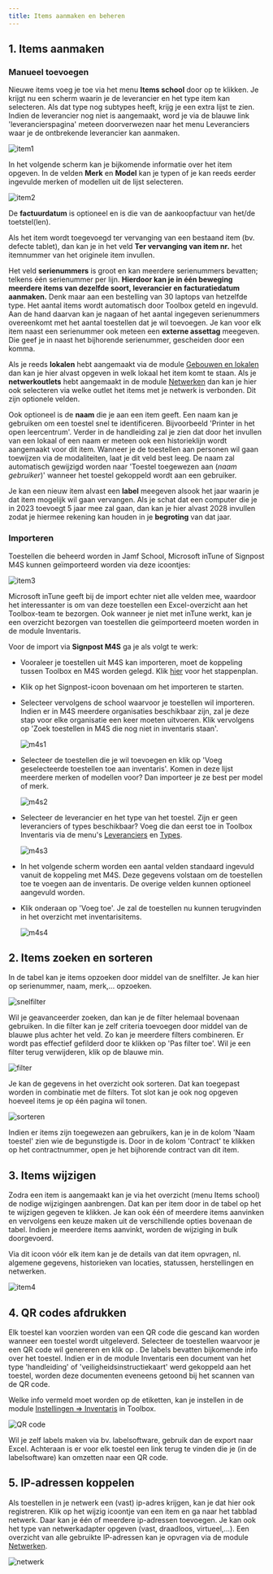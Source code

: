 ```yaml
---
title: Items aanmaken en beheren
---
```


## 1. Items aanmaken

### Manueel toevoegen

Nieuwe items voeg je toe via het menu **Items school** door op <LegacyAction img="pluscircle.png" text="Item toevoegen"/> te klikken. Je krijgt nu een scherm waarin je de leverancier en het type item kan selecteren. Als dat type nog subtypes heeft, krijg je een extra lijst te zien. Indien de leverancier nog niet is aangemaakt, word je via de blauwe link <Text color="blue">'leverancierspagina'</Text> meteen doorverwezen naar het menu Leveranciers waar je de ontbrekende leverancier kan aanmaken. 

![item1](./item1.PNG)

In het volgende scherm kan je bijkomende informatie over het item opgeven. In de velden **Merk** en **Model** kan je typen of je kan reeds eerder ingevulde merken of modellen uit de lijst selecteren.

![item2](./item2.PNG)

De **factuurdatum** is optioneel en is die van de aankoopfactuur van het/de toetstel(len).

Als het item wordt toegevoegd ter vervanging van een bestaand item (bv. defecte tablet), dan kan je in het veld **Ter vervanging van item nr.** het itemnummer van het originele item invullen.

Het veld **serienummers** is groot en kan meerdere serienummers bevatten; telkens één serienummer per lijn. **Hierdoor kan je in één beweging meerdere items van dezelfde soort, leverancier en facturatiedatum aanmaken.** Denk maar aan een bestelling van 30 laptops van hetzelfde type. Het aantal items wordt automatisch door Toolbox geteld en ingevuld. Aan de hand daarvan kan je nagaan of het aantal ingegeven serienummers overeenkomt met het aantal toestellen dat je wil toevoegen. Je kan voor elk item naast een serienummer ook meteen een **externe assettag** meegeven. Die geef je in naast het bijhorende serienummer, gescheiden door een komma. 

Als je reeds **lokalen** hebt aangemaakt via de module [Gebouwen en lokalen](/gebouwen_lokalen) dan kan je hier alvast opgeven in welk lokaal het item komt te staan. Als je **netwerkoutlets** hebt aangemaakt in de module [Netwerken](/netwerken) dan kan je hier ook selecteren via welke outlet het items met je netwerk is verbonden. Dit zijn optionele velden.

Ook optioneel is de **naam** die je aan een item geeft. Een naam kan je gebruiken om een toestel snel te identificeren. Bijvoorbeeld 'Printer in het open leercentrum'. Verder in de handleiding zal je zien dat door het invullen van een lokaal of een naam er meteen ook een historieklijn wordt aangemaakt voor dit item. Wanneer je de toestellen aan personen wil gaan toewijzen via de modaliteiten, laat je dit veld best leeg. De naam zal automatisch gewijzigd worden naar 'Toestel toegewezen aan (*naam gebruiker*)' wanneer het toestel gekoppeld wordt aan een gebruiker.

Je kan een nieuw item alvast een **label** meegeven alsook het jaar waarin je dat item mogelijk wil gaan vervangen. Als je schat dat een computer die je in 2023 toevoegt 5 jaar mee zal gaan, dan kan je hier alvast 2028 invullen zodat je hiermee rekening kan houden in je **begroting** van dat jaar.

### Importeren

Toestellen die beheerd worden in Jamf School, Microsoft inTune of Signpost M4S kunnen geïmporteerd worden via deze icoontjes: 

![item3](./item3.PNG)

Microsoft inTune geeft bij de import echter niet alle velden mee, waardoor het interessanter is om van deze toestellen een Excel-overzicht aan het Toolbox-team te bezorgen. Ook wanneer je niet met inTune werkt, kan je een overzicht bezorgen van toestellen die geïmporteerd moeten worden in de module Inventaris. 

Voor de import via **Signpost M4S** ga je als volgt te werk:

- Vooraleer je toestellen uit M4S kan importeren, moet de koppeling tussen Toolbox en M4S worden gelegd. Klik [hier](/inventaris/herstelling/#koppeling-met-signpost-m4s) voor het stappenplan. 
- Klik op het Signpost-icoon bovenaan om het importeren te starten. 
- Selecteer vervolgens de school waarvoor je toestellen wil importeren. Indien er in M4S meerdere organisaties beschikbaar zijn, zal je deze stap voor elke organisatie een keer moeten uitvoeren. Klik vervolgens op 'Zoek toestellen in M4S die nog niet in inventaris staan'.

    ![m4s1](./m4s1.png)

- Selecteer de toestellen die je wil toevoegen en klik op 'Voeg geselecteerde toestellen toe aan inventaris'. Komen in deze lijst meerdere merken of modellen voor? Dan importeer je ze best per model of merk. 

    ![m4s2](./m4s2.png)

- Selecteer de leverancier en het type van het toestel. Zijn er geen leveranciers of types beschikbaar? Voeg die dan eerst toe in Toolbox Inventaris via de menu's [Leveranciers](/inventaris/voorbereiding/#leveranciers) en [Types](/inventaris/voorbereiding/#types).

    ![m4s3](./m4s3.png)

- In het volgende scherm worden een aantal velden standaard ingevuld vanuit de koppeling met M4S. Deze gegevens volstaan om de toestellen toe te voegen aan de inventaris. De overige velden kunnen optioneel aangevuld worden. 
- Klik onderaan op 'Voeg toe'. Je zal de toestellen nu kunnen terugvinden in het overzicht met inventarisitems. 

    ![m4s4](./m4s4.png)


## 2. Items zoeken en sorteren

In de tabel kan je items opzoeken door middel van de snelfilter. Je kan hier op serienummer, naam, merk,... opzoeken. 

![snelfilter](./snelfilter.PNG)

Wil je geavanceerder zoeken, dan kan je de filter helemaal bovenaan gebruiken. In die filter kan je zelf criteria toevoegen door middel van de blauwe plus achter het veld. Zo kan je meerdere filters combineren. Er wordt pas effectief gefilderd door te klikken op 'Pas filter toe'.  Wil je een filter terug verwijderen, klik op de blauwe min. 

![filter](./filter.PNG)

Je kan de gegevens in het overzicht ook sorteren. Dat kan toegepast worden in combinatie met de filters. Tot slot kan je ook nog opgeven hoeveel items je op één pagina wil tonen.

![sorteren](./sorteren.PNG)

Indien er items zijn toegewezen aan gebruikers, kan je in de kolom 'Naam toestel' zien wie de begunstigde is. Door in de kolom 'Contract' te klikken op het contractnummer, open je het bijhorende contract van dit item. 

## 3. Items wijzigen

Zodra een item is aangemaakt kan je via het overzicht (menu Items school) de nodige wijzigingen aanbrengen. Dat kan per item door in de tabel op het te wijzigen gegeven te klikken. Je kan ook één of meerdere items aanvinken en vervolgens een keuze maken uit de verschillende opties bovenaan de tabel. Indien je meerdere items aanvinkt, worden de wijziging in bulk doorgevoerd. 

Via dit icoon <LegacyAction img="edit.png"/> vóór elk item kan je de details van dat item opvragen, nl. algemene gegevens, historieken van locaties, statussen, herstellingen en netwerken. 

![item4](./item4.PNG)

## 4. QR codes afdrukken

Elk toestel kan voorzien worden van een QR code die gescand kan worden wanneer een toestel wordt uitgeleverd. Selecteer de toestellen waarvoor je een QR code wil genereren en klik op <LegacyAction img="qr.png" text="QR codes"/>. De labels bevatten bijkomende info over het toestel. Indien er in de module Inventaris een document van het type 'handleiding' of 'veiligheidsinstructiekaart' werd gekoppeld aan het toestel, worden deze documenten eveneens getoond bij het scannen van de QR code.

Welke info vermeld moet worden op de etiketten, kan je instellen in de module [Instellingen => Inventaris](/inventaris/voorbereiding/#algemene-instellingen) in Toolbox. 

![QR code](./qr_code.PNG)

Wil je zelf labels maken via bv. labelsoftware, gebruik dan de export naar Excel. Achteraan is er voor elk toestel een link terug te vinden die je (in de labelsoftware) kan omzetten naar een QR code.

## 5. IP-adressen koppelen 

Als toestellen in je netwerk een (vast) ip-adres krijgen, kan je dat hier ook registreren. Klik op het wijzig icoontje <LegacyAction img="edit.png"/> van een item en ga naar het tabblad netwerk. Daar kan je één of meerdere ip-adressen toevoegen. Je kan ook het type van netwerkadapter opgeven (vast, draadloos, virtueel,...). Een overzicht van alle gebruikte IP-adressen kan je opvragen via de module [Netwerken](/netwerken).

![netwerk](./netwerk.png)